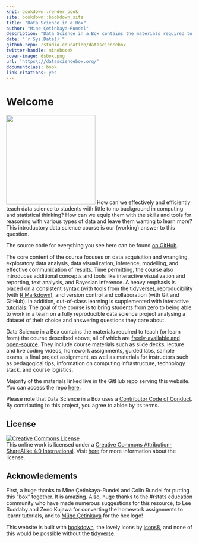 ```yaml
---
knit: bookdown::render_book
site: bookdown::bookdown_site
title: "Data Science in a Box"
author: "Mine Çetinkaya-Rundel"
description: "Data Science in a Box contains the materials required to teach (or learn from) the course described above, all of which are freely-available and open-source."
date: "`r Sys.Date()`"
github-repo: rstudio-education/datasciencebox
twitter-handle: minebocek
cover-image: dsbox.png
url: 'https\://datasciencebox.org/'
documentclass: book
link-citations: yes
---
```


# Welcome {.unnumbered}

<img src="dsbox.png" class="cover" width="240" height="240"/> How can we effectively and efficiently teach data science to students with little to no background in computing and statistical thinking?
How can we equip them with the skills and tools for reasoning with various types of data and leave them wanting to learn more?
This introductory data science course is our (working) answer to this question.

The source code for everything you see here can be found [on GitHub](https://github.com/rstudio-education/datascience-box).

The core content of the course focuses on data acquisition and wrangling, exploratory data analysis, data visualization, inference, modelling, and effective communication of results.
Time permitting, the course also introduces additional concepts and tools like interactive visualization and reporting, text analysis, and Bayesian inference.
A heavy emphasis is placed on a consistent syntax (with tools from the [tidyverse](https://www.tidyverse.org/)), reproducibility (with [R Markdown](https://rmarkdown.rstudio.com/)), and version control and collaboration (with Git and GitHub).
In addition, out-of-class learning is supplemented with interactive [tutorials](https://rstudio.github.io/learnr/).
The goal of the course is to bring students from zero to being able to work in a team on a fully reproducible data science project analysing a dataset of their choice and answering questions they care about.

Data Science in a Box contains the materials required to teach (or learn from) the course described above, all of which are [freely-available and open-source](https://github.com/rstudio-education/datascience-box/blob/master/LICENSE.md).
They include course materials such as slide decks, lecture and live coding videos, homework assignments, guided labs, sample exams, a final project assignment, as well as materials for instructors such as pedagogical tips, information on computing infrastructure, technology stack, and course logistics.

Majority of the materials linked live in the GitHub repo serving this website.
You can access the repo [here](https://github.com/rstudio-education/datascience-box).

Please note that Data Science in a Box uses a [Contributor Code of Conduct](https://contributor-covenant.org/version/2/0/CODE_OF_CONDUCT.html).
By contributing to this project, you agree to abide by its terms.

## License {.unnumbered}

<a rel="license" href="https://creativecommons.org/licenses/by-sa/4.0/"><img src="https://licensebuttons.net/l/by-sa/4.0/88x31.png" alt="Creative Commons License" style="border-width:0"/></a><br />This online work is licensed under a <a rel="license" href="https://creativecommons.org/licenses/by-sa/4.0/">Creative Commons Attribution-ShareAlike 4.0 International</a>.
Visit [here](https://github.com/rstudio-education/datascience-box/blob/master/LICENSE.md) for more information about the license.

## Acknowledements {.unnumbered}

First, a huge thanks to Mine Çetinkaya-Rundel and Colin Rundel for putting this "box" together.
It is amazing.
Also, huge thanks to the #rstats education community who have made numerous suggestions for this resource, to Lee Suddaby and Zeno Kujawa for converting the homework assignments to learnr tutorials, and to [Müge Çetinkaya](http://muge.fr/) for the hex logo!

This website is built with [bookdown](https://bookdown.org/), the lovely icons by [icons8](http://icons8.com/), and none of this would be possible without the [tidyverse](https://tidyverse.org/).
